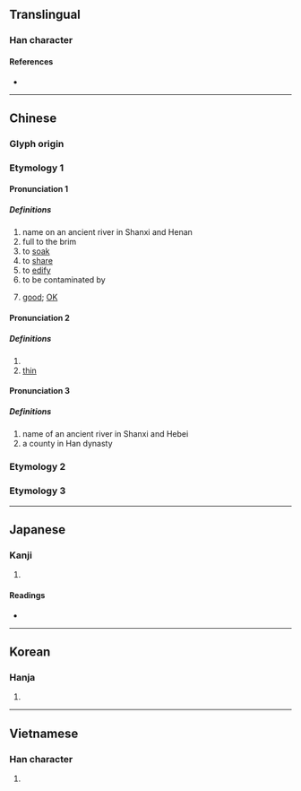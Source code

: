 {{also|霑}}
{{character info/new}}
==Translingual==

===Han character===
{{Han char|rn=85|rad=水|as=05|sn=8|four=31160|canj=EYR|ids=⿰氵占}}

====References====
* {{Han ref|kx=0614.120|dkj=17259|dj=1008.030|hdz=31583.060|uh=6CBE|ud=27838|bh=AA67|bd=43623}}

----

==Chinese==
{{zh-forms}}

===Glyph origin===
{{Han etym}}

===Etymology 1===

====Pronunciation 1====
{{zh-pron
|m=zhān
|c=zim1
|h=pfs=
|md=
|mn=ml:tiam/qz,xm,zz:chiam/qz,tw,xm,zz:cham
|mn_note=tiam/chiam - literary, cham - vernacular
|w=
|mc=1
|oc=1,1
|cat=v,a,pn
}}

=====Definitions=====
{{zh-hanzi}}

# name on an ancient river in Shanxi and Henan
# full to the brim
# to [[soak]]
# to [[share]]
# to [[edify]]
# to be contaminated by
# {{lb|zh|dialectal}} [[good]]; [[OK]]

====Pronunciation 2====
{{zh-pron
|m=tiān
|c=tip3
|dial=n
|mc=2
|oc=n,3
|cat=v,a
}}

=====Definitions=====
{{zh-hanzi}}

# {{zh-alt-form|添}}
# [[thin]]

====Pronunciation 3====
{{zh-pron
|m=diàn
|dial=n
|mc=3
|oc=n,3
|cat=pn
}}

=====Definitions=====
{{zh-hanzi}}

# name of an ancient river in Shanxi and Hebei
# a county in Han dynasty

===Etymology 2===
{{zh-see|覘|v}}

===Etymology 3===
{{zh-see|蘸|ss}}

----

==Japanese==

===Kanji===
{{ja-kanji|grade=|rs=水05}}

# {{defn|lang=ja|sort=水05}}

====Readings====
* {{ja-readings|on=[[てん]] (ten)|kun=[[うるおう]] (uruou)}}

----

==Korean==

===Hanja===
{{ko-hanja|hangeul=첨|eumhun=|rv=cheom|mr=ch'ŏm|y=chem}}

# {{defn|lang=ko|sort=水05}}

----

==Vietnamese==

===Han character===
{{vi-hantu|[[chăm]], [[trèm]], [[triêm]], [[chem]], [[thêm]]|rs=水05}}

# {{defn|lang=vi|sort=水05}}